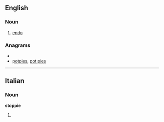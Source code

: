 ==English==

===Noun===
{{en-noun}}

# {{cycling}} [[endo]]

===Anagrams===
* {{alphagram|eioppst}}
* [[potpies#English|potpies]], [[pot pies#English|pot pies]]

----

==Italian==

===Noun===
'''stoppie''' {{f}}

# {{plural of|[[stoppia]]|lang=Italian}}